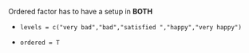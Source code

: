 
Ordered factor has to have a setup in **BOTH**

  * `levels = c("very bad","bad","satisfied ","happy","very happy")` 
  
  * `ordered = T`
  
